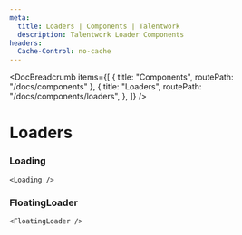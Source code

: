```yaml
---
meta:
  title: Loaders | Components | Talentwork
  description: Talentwork Loader Components
headers:
  Cache-Control: no-cache
---
```



<DocBreadcrumb
  items={[
    { title: "Components", routePath: "/docs/components" },
    {
      title: "Loaders",
      routePath: "/docs/components/loaders",
    },
  ]}
/>

# Loaders


### Loading

<PreviewLoaders />

```tsx
<Loading />
```


### FloatingLoader

<PreviewFloatingLoader />

```tsx
<FloatingLoader />
```
